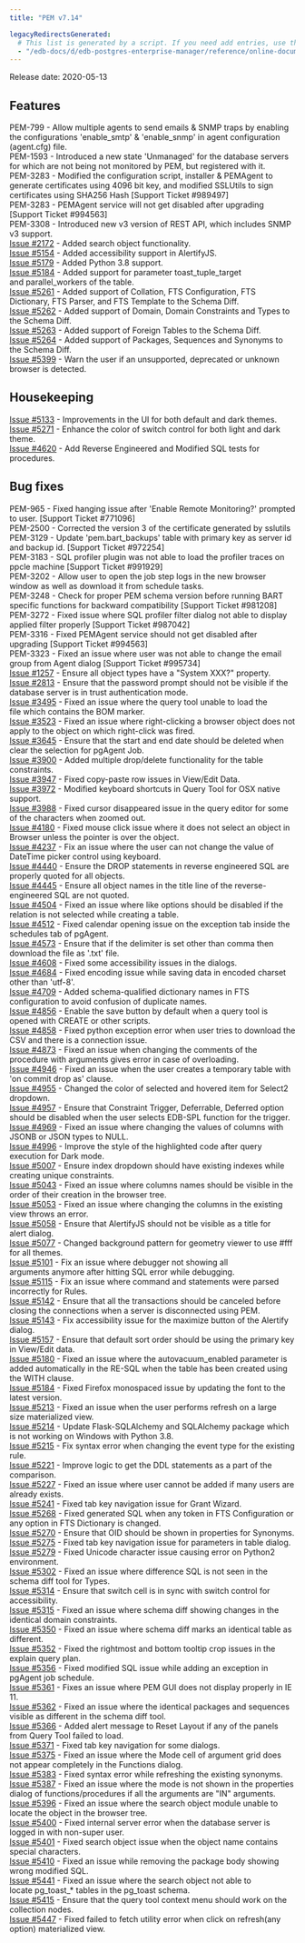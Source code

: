 ```yaml
---
title: "PEM v7.14"

legacyRedirectsGenerated:
  # This list is generated by a script. If you need add entries, use the `legacyRedirects` key.
  - "/edb-docs/d/edb-postgres-enterprise-manager/reference/online-documentation/8.0/pem_release_notes_7_14.html"
---
```


Release date: 2020-05-13

## Features

PEM-799 - Allow multiple agents to send emails & SNMP traps by enabling the configurations 'enable_smtp' & 'enable_snmp' in agent configuration (agent.cfg) file.  
PEM-1593 - Introduced a new state 'Unmanaged' for the database servers for which are not being not monitored by PEM, but registered with it.  
PEM-3283 - Modified the configuration script, installer & PEMAgent to generate certificates using 4096 bit key, and modified SSLUtils to sign certificates using SHA256 Hash \[Support Ticket #989497]  
PEM-3283 - PEMAgent service will not get disabled after upgrading \[Support Ticket #994563]  
PEM-3308 - Introduced new v3 version of REST API, which includes SNMP v3 support.  
[Issue #2172](https://redmine.postgresql.org/issues/2172) - Added search object functionality.  
[Issue #5154](https://redmine.postgresql.org/issues/5154) - Added accessibility support in AlertifyJS.  
[Issue #5179](https://redmine.postgresql.org/issues/5179) - Added Python 3.8 support.  
[Issue #5184](https://redmine.postgresql.org/issues/5184) - Added support for parameter toast_tuple_target and parallel_workers of the table.  
[Issue #5261](https://redmine.postgresql.org/issues/5261) - Added support of Collation, FTS Configuration, FTS Dictionary, FTS Parser, and FTS Template to the Schema Diff.  
[Issue #5262](https://redmine.postgresql.org/issues/5262) - Added support of Domain, Domain Constraints and Types to the Schema Diff.  
[Issue #5263](https://redmine.postgresql.org/issues/5263) - Added support of Foreign Tables to the Schema Diff.  
[Issue #5264](https://redmine.postgresql.org/issues/5264) - Added support of Packages, Sequences and Synonyms to the Schema Diff.  
[Issue #5399](https://redmine.postgresql.org/issues/5399) - Warn the user if an unsupported, deprecated or unknown browser is detected.

## Housekeeping

[Issue #5133](https://redmine.postgresql.org/issues/5133) - Improvements in the UI for both default and dark themes.  
[Issue #5271](https://redmine.postgresql.org/issues/5271) - Enhance the color of switch control for both light and dark theme.  
[Issue #4620](https://redmine.postgresql.org/issues/4620) - Add Reverse Engineered and Modified SQL tests for procedures.

## Bug fixes

PEM-965 - Fixed hanging issue after 'Enable Remote Monitoring?' prompted to user. \[Support Ticket #771096]  
PEM-2500 - Corrected the version 3 of the certificate generated by sslutils  
PEM-3129 - Update 'pem.bart_backups' table with primary key as server id and backup id. \[Support Ticket #972254]  
PEM-3183 - SQL profiler plugin was not able to load the profiler traces on ppcle machine \[Support Ticket #991929]  
PEM-3202 - Allow user to open the job step logs in the new browser window as well as download it from schedule tasks.  
PEM-3248 - Check for proper PEM schema version before running BART specific functions for backward compatibility \[Support Ticket #981208]  
PEM-3272 - Fixed issue where SQL profiler filter dialog not able to display applied filter properly \[Support Ticket #987042]  
PEM-3316 - Fixed PEMAgent service should not get disabled after upgrading \[Support Ticket #994563]  
PEM-3323 - Fixed an issue where user was not able to change the email group from Agent dialog \[Support Ticket #995734]  
[Issue #1257](https://redmine.postgresql.org/issues/1257) - Ensure all object types have a "System XXX?" property.  
[Issue #2813](https://redmine.postgresql.org/issues/2813) - Ensure that the password prompt should not be visible if the database server is in trust authentication mode.  
[Issue #3495](https://redmine.postgresql.org/issues/3495) - Fixed an issue where the query tool unable to load the file which contains the BOM marker.  
[Issue #3523](https://redmine.postgresql.org/issues/3523) - Fixed an issue where right-clicking a browser object does not apply to the object on which right-click was fired.  
[Issue #3645](https://redmine.postgresql.org/issues/3645) - Ensure that the start and end date should be deleted when clear the selection for pgAgent Job.  
[Issue #3900](https://redmine.postgresql.org/issues/3900) - Added multiple drop/delete functionality for the table constraints.  
[Issue #3947](https://redmine.postgresql.org/issues/3947) - Fixed copy-paste row issues in View/Edit Data.  
[Issue #3972](https://redmine.postgresql.org/issues/3972) - Modified keyboard shortcuts in Query Tool for OSX native support.  
[Issue #3988](https://redmine.postgresql.org/issues/3988) - Fixed cursor disappeared issue in the query editor for some of the characters when zoomed out.  
[Issue #4180](https://redmine.postgresql.org/issues/4180) - Fixed mouse click issue where it does not select an object in Browser unless the pointer is over the object.  
[Issue #4237](https://redmine.postgresql.org/issues/4237) - Fix an issue where the user can not change the value of DateTime picker control using keyboard.  
[Issue #4440](https://redmine.postgresql.org/issues/4440) - Ensure the DROP statements in reverse engineered SQL are properly quoted for all objects.  
[Issue #4445](https://redmine.postgresql.org/issues/4445) - Ensure all object names in the title line of the reverse-engineered SQL are not quoted.  
[Issue #4504](https://redmine.postgresql.org/issues/4504) - Fixed an issue where like options should be disabled if the relation is not selected while creating a table.  
[Issue #4512](https://redmine.postgresql.org/issues/4512) - Fixed calendar opening issue on the exception tab inside the schedules tab of pgAgent.  
[Issue #4573](https://redmine.postgresql.org/issues/4573) - Ensure that if the delimiter is set other than comma then download the file as '.txt' file.  
[Issue #4608](https://redmine.postgresql.org/issues/4608) - Fixed some accessibility issues in the dialogs.  
[Issue #4684](https://redmine.postgresql.org/issues/4684) - Fixed encoding issue while saving data in encoded charset other than 'utf-8'.  
[Issue #4709](https://redmine.postgresql.org/issues/4709) - Added schema-qualified dictionary names in FTS configuration to avoid confusion of duplicate names.  
[Issue #4856](https://redmine.postgresql.org/issues/4856) - Enable the save button by default when a query tool is opened with CREATE or other scripts.  
[Issue #4858](https://redmine.postgresql.org/issues/4858) - Fixed python exception error when user tries to download the CSV and there is a connection issue.  
[Issue #4873](https://redmine.postgresql.org/issues/4873) - Fixed an issue when changing the comments of the procedure with arguments gives error in case of overloading.  
[Issue #4946](https://redmine.postgresql.org/issues/4946) - Fixed an issue when the user creates a temporary table with 'on commit drop as' clause.  
[Issue #4955](https://redmine.postgresql.org/issues/4955) - Changed the color of selected and hovered item for Select2 dropdown.  
[Issue #4957](https://redmine.postgresql.org/issues/4957) - Ensure that Constraint Trigger, Deferrable, Deferred option should be disabled when the user selects EDB-SPL function for the trigger.  
[Issue #4969](https://redmine.postgresql.org/issues/4969) - Fixed an issue where changing the values of columns with JSONB or JSON types to NULL.  
[Issue #4996](https://redmine.postgresql.org/issues/4996) - Improve the style of the highlighted code after query execution for Dark mode.  
[Issue #5007](https://redmine.postgresql.org/issues/5007) - Ensure index dropdown should have existing indexes while creating unique constraints.  
[Issue #5043](https://redmine.postgresql.org/issues/5043) - Fixed an issue where columns names should be visible in the order of their creation in the browser tree.  
[Issue #5053](https://redmine.postgresql.org/issues/5053) - Fixed an issue where changing the columns in the existing view throws an error.  
[Issue #5058](https://redmine.postgresql.org/issues/5058) - Ensure that AlertifyJS should not be visible as a title for alert dialog.  
[Issue #5077](https://redmine.postgresql.org/issues/5077) - Changed background pattern for geometry viewer to use #fff for all themes.  
[Issue #5101](https://redmine.postgresql.org/issues/5101) - Fix an issue where debugger not showing all arguments anymore after hitting SQL error while debugging.  
[Issue #5115](https://redmine.postgresql.org/issues/5115) - Fix an issue where command and statements were parsed incorrectly for Rules.  
[Issue #5142](https://redmine.postgresql.org/issues/5142) - Ensure that all the transactions should be canceled before closing the connections when a server is disconnected using PEM.  
[Issue #5143](https://redmine.postgresql.org/issues/5143) - Fix accessibility issue for the maximize button of the Alertify dialog.  
[Issue #5157](https://redmine.postgresql.org/issues/5157) - Ensure that default sort order should be using the primary key in View/Edit data.  
[Issue #5180](https://redmine.postgresql.org/issues/5180) - Fixed an issue where the autovacuum_enabled parameter is added automatically in the RE-SQL when the table has been created using the WITH clause.  
[Issue #5184](https://redmine.postgresql.org/issues/5184) - Fixed Firefox monospaced issue by updating the font to the latest version.  
[Issue #5213](https://redmine.postgresql.org/issues/5213) - Fixed an issue when the user performs refresh on a large size materialized view.  
[Issue #5214](https://redmine.postgresql.org/issues/5214) - Update Flask-SQLAlchemy and SQLAlchemy package which is not working on Windows with Python 3.8.  
[Issue #5215](https://redmine.postgresql.org/issues/5215) - Fix syntax error when changing the event type for the existing rule.  
[Issue #5221](https://redmine.postgresql.org/issues/5221) - Improve logic to get the DDL statements as a part of the comparison.  
[Issue #5227](https://redmine.postgresql.org/issues/5227) - Fixed an issue where user cannot be added if many users are already exists.  
[Issue #5241](https://redmine.postgresql.org/issues/5241) - Fixed tab key navigation issue for Grant Wizard.  
[Issue #5268](https://redmine.postgresql.org/issues/5268) - Fixed generated SQL when any token in FTS Configuration or any option in FTS Dictionary is changed.  
[Issue #5270](https://redmine.postgresql.org/issues/5270) - Ensure that OID should be shown in properties for Synonyms.  
[Issue #5275](https://redmine.postgresql.org/issues/5275) - Fixed tab key navigation issue for parameters in table dialog.  
[Issue #5279](https://redmine.postgresql.org/issues/5279) - Fixed Unicode character issue causing error on Python2 environment.  
[Issue #5302](https://redmine.postgresql.org/issues/5302) - Fixed an issue where difference SQL is not seen in the schema diff tool for Types.  
[Issue #5314](https://redmine.postgresql.org/issues/5314) - Ensure that switch cell is in sync with switch control for accessibility.  
[Issue #5315](https://redmine.postgresql.org/issues/5315) - Fixed an issue where schema diff showing changes in the identical domain constraints.  
[Issue #5350](https://redmine.postgresql.org/issues/5350) - Fixed an issue where schema diff marks an identical table as different.  
[Issue #5352](https://redmine.postgresql.org/issues/5352) - Fixed the rightmost and bottom tooltip crop issues in the explain query plan.  
[Issue #5356](https://redmine.postgresql.org/issues/5356) - Fixed modified SQL issue while adding an exception in pgAgent job schedule.  
[Issue #5361](https://redmine.postgresql.org/issues/5361) - Fixes an issue where PEM GUI does not display properly in IE 11.  
[Issue #5362](https://redmine.postgresql.org/issues/5362) - Fixed an issue where the identical packages and sequences visible as different in the schema diff tool.  
[Issue #5366](https://redmine.postgresql.org/issues/5366) - Added alert message to Reset Layout if any of the panels from Query Tool failed to load.  
[Issue #5371](https://redmine.postgresql.org/issues/5371) - Fixed tab key navigation for some dialogs.  
[Issue #5375](https://redmine.postgresql.org/issues/5375) - Fixed an issue where the Mode cell of argument grid does not appear completely in the Functions dialog.  
[Issue #5383](https://redmine.postgresql.org/issues/5383) - Fixed syntax error while refreshing the existing synonyms.  
[Issue #5387](https://redmine.postgresql.org/issues/5387) - Fixed an issue where the mode is not shown in the properties dialog of functions/procedures if all the arguments are "IN" arguments.  
[Issue #5396](https://redmine.postgresql.org/issues/5396) - Fixed an issue where the search object module unable to locate the object in the browser tree.  
[Issue #5400](https://redmine.postgresql.org/issues/5400) - Fixed internal server error when the database server is logged in with non-super user.  
[Issue #5401](https://redmine.postgresql.org/issues/5401) - Fixed search object issue when the object name contains special characters.  
[Issue #5410](https://redmine.postgresql.org/issues/5410) - Fixed an issue while removing the package body showing wrong modified SQL.  
[Issue #5441](https://redmine.postgresql.org/issues/5441) - Fixed an issue where the search object not able to locate pg_toast\_\* tables in the pg_toast schema.  
[Issue #5415](https://redmine.postgresql.org/issues/5415) - Ensure that the query tool context menu should work on the collection nodes.  
[Issue #5447](https://redmine.postgresql.org/issues/5447) - Fixed failed to fetch utility error when click on refresh(any option) materialized view.

